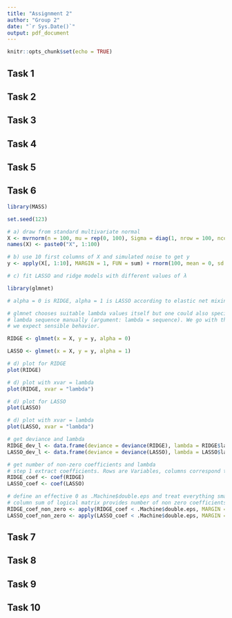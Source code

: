 ```yaml
---
title: "Assignment 2"
author: "Group 2"
date: "`r Sys.Date()`"
output: pdf_document
---
```


```r
knitr::opts_chunk$set(echo = TRUE)
```

## Task 1

## Task 2

## Task 3

## Task 4

## Task 5

## Task 6

```r
library(MASS)

set.seed(123)

# a) draw from standard multivariate normal
X <- mvrnorm(n = 100, mu = rep(0, 100), Sigma = diag(1, nrow = 100, ncol = 100))
names(X) <- paste0("X", 1:100)

# b) use 10 first columns of X and simulated noise to get y
y <- apply(X[, 1:10], MARGIN = 1, FUN = sum) + rnorm(100, mean = 0, sd = sqrt(0.01))

# c) fit LASSO and ridge models with different values of λ 

library(glmnet)

# alpha = 0 is RIDGE, alpha = 1 is LASSO according to elastic net mixing

# glmnet chooses suitable lambda values itself but one could also specify the
# lambda sequence manually (argument: lambda = sequence). We go with the implemented selection of lambda as
# we expect sensible behavior.

RIDGE <- glmnet(x = X, y = y, alpha = 0)

LASSO <- glmnet(x = X, y = y, alpha = 1)
```

```r
# d) plot for RIDGE
plot(RIDGE)

# d) plot with xvar = lambda
plot(RIDGE, xvar = "lambda")
```

```r
# d) plot for LASSO
plot(LASSO)

# d) plot with xvar = lambda
plot(LASSO, xvar = "lambda")
```
```r
# get deviance and lambda
RIDGE_dev_l <- data.frame(deviance = deviance(RIDGE), lambda = RIDGE$lambda)
LASSO_dev_l <- data.frame(deviance = deviance(LASSO), lambda = LASSO$lambda)

# get number of non-zero coefficients and lambda
# step 1 extract coefficients. Rows are Variables, columns correspond to lambda
RIDGE_coef <- coef(RIDGE)
LASSO_coef <- coef(LASSO)

# define an effective 0 as .Machine$double.eps and treat everything smaller as 0
# column sum of logical matrix provides number of non zero coefficients
RIDGE_coef_non_zero <- apply(RIDGE_coef < .Machine$double.eps, MARGIN = 2, sum)
LASSO_coef_non_zero <- apply(LASSO_coef < .Machine$double.eps, MARGIN = 2, sum)
```


## Task 7

## Task 8

## Task 9

## Task 10
